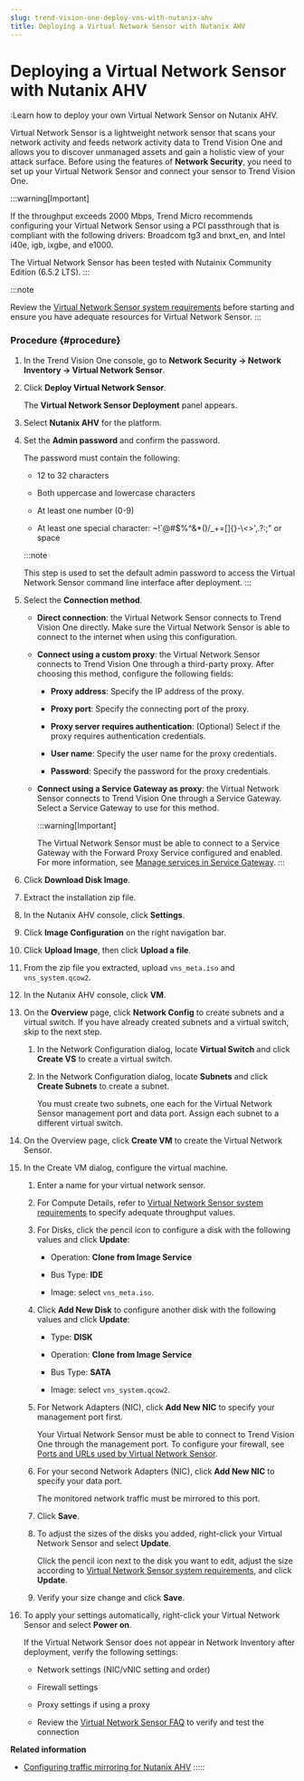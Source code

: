 ```yaml
---
slug: trend-vision-one-deploy-vns-with-nutanix-ahv
title: Deploying a Virtual Network Sensor with Nutanix AHV
---
```

# Deploying a Virtual Network Sensor with Nutanix AHV

:Learn how to deploy your own Virtual Network Sensor on Nutanix AHV.

Virtual Network Sensor is a lightweight network sensor that scans your network activity and feeds network activity data to Trend Vision One and allows you to discover unmanaged assets and gain a holistic view of your attack surface. Before using the features of **Network Security**, you need to set up your Virtual Network Sensor and connect your sensor to Trend Vision One.

:::warning[Important]

If the throughput exceeds 2000 Mbps, Trend Micro recommends configuring your Virtual Network Sensor using a PCI passthrough that is compliant with the following drivers: Broadcom tg3 and bnxt_en, and Intel i40e, igb, ixgbe, and e1000.

The Virtual Network Sensor has been tested with Nutainix Community Edition (6.5.2 LTS).
:::

:::note

Review the [Virtual Network Sensor system requirements](network-sensor-sys-reqs.mdx) before starting and ensure you have adequate resources for Virtual Network Sensor.
:::

### Procedure {#procedure}

1.  In the Trend Vision One console, go to **Network Security → Network Inventory → Virtual Network Sensor**.

2.  Click **Deploy Virtual Network Sensor**.

    The **Virtual Network Sensor Deployment** panel appears.

3.  Select **Nutanix AHV** for the platform.

4.  Set the **Admin password** and confirm the password.

    The password must contain the following:

    - 12 to 32 characters

    - Both uppercase and lowercase characters

    - At least one number (0-9)

    - At least one special character: ~!\`@#$%^&\*()/\_+=\[\]{}-\\\<\>',.?:;" or space

    :::note

    This step is used to set the default admin password to access the Virtual Network Sensor command line interface after deployment.
    :::

5.  Select the **Connection method**.

    - **Direct connection**: the Virtual Network Sensor connects to Trend Vision One directly. Make sure the Virtual Network Sensor is able to connect to the internet when using this configuration.

    - **Connect using a custom proxy**: the Virtual Network Sensor connects to Trend Vision One through a third-party proxy. After choosing this method, configure the following fields:

      - **Proxy address**: Specify the IP address of the proxy.

      - **Proxy port**: Specify the connecting port of the proxy.

      - **Proxy server requires authentication**: (Optional) Select if the proxy requires authentication credentials.

      - **User name**: Specify the user name for the proxy credentials.

      - **Password**: Specify the password for the proxy credentials.

    - **Connect using a Service Gateway as proxy**: the Virtual Network Sensor connects to Trend Vision One through a Service Gateway. Select a Service Gateway to use for this method.

      :::warning[Important]

      The Virtual Network Sensor must be able to connect to a Service Gateway with the Forward Proxy Service configured and enabled. For more information, see [Manage services in Service Gateway](managing-services-service-gateway.mdx).
      :::

6.  Click **Download Disk Image**.

7.  Extract the installation zip file.

8.  In the Nutanix AHV console, click **Settings**.

9.  Click **Image Configuration** on the right navigation bar.

10. Click **Upload Image**, then click **Upload a file**.

11. From the zip file you extracted, upload `vns_meta.iso` and `vns_system.qcow2`.

12. In the Nutanix AHV console, click **VM**.

13. On the **Overview** page, click **Network Config** to create subnets and a virtual switch. If you have already created subnets and a virtual switch, skip to the next step.

    1.  In the Network Configuration dialog, locate **Virtual Switch** and click **Create VS** to create a virtual switch.

    2.  In the Network Configuration dialog, locate **Subnets** and click **Create Subnets** to create a subnet.

        You must create two subnets, one each for the Virtual Network Sensor management port and data port. Assign each subnet to a different virtual switch.

14. On the Overview page, click **Create VM** to create the Virtual Network Sensor.

15. In the Create VM dialog, configure the virtual machine.

    1.  Enter a name for your virtual network sensor.

    2.  For Compute Details, refer to [Virtual Network Sensor system requirements](network-sensor-sys-reqs.mdx) to specify adequate throughput values.

    3.  For Disks, click the pencil icon to configure a disk with the following values and click **Update**:

        - Operation: **Clone from Image Service**

        - Bus Type: **IDE**

        - Image: select `vns_meta.iso`.

    4.  Click **Add New Disk** to configure another disk with the following values and click **Update**:

        - Type: **DISK**

        - Operation: **Clone from Image Service**

        - Bus Type: **SATA**

        - Image: select `vns_system.qcow2`.

    5.  For Network Adapters (NIC), click **Add New NIC** to specify your management port first.

        Your Virtual Network Sensor must be able to connect to Trend Vision One through the management port. To configure your firewall, see [Ports and URLs used by Virtual Network Sensor](ports-urls-used-network-sensor.mdx).

    6.  For your second Network Adapters (NIC), click **Add New NIC** to specify your data port.

        The monitored network traffic must be mirrored to this port.

    7.  Click **Save**.

    8.  To adjust the sizes of the disks you added, right-click your Virtual Network Sensor and select **Update**.

        Click the pencil icon next to the disk you want to edit, adjust the size according to [Virtual Network Sensor system requirements](network-sensor-sys-reqs.mdx), and click **Update**.

    9.  Verify your size change and click **Save**.

16. To apply your settings automatically, right-click your Virtual Network Sensor and select **Power on**.

    If the Virtual Network Sensor does not appear in Network Inventory after deployment, verify the following settings:

    - Network settings (NIC/vNIC setting and order)

    - Firewall settings

    - Proxy settings if using a proxy

    - Review the [Virtual Network Sensor FAQ](virtual-network-sensor-faqs.mdx) to verify and test the connection

**Related information**

- [Configuring traffic mirroring for Nutanix AHV](config-mirroring-nutanix-ahv.md "Learn how to configure traffic mirroring for your own Virtual Network Sensor on Nutanix AHV.")
:::::
